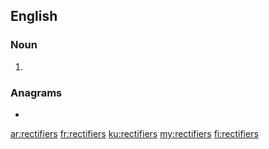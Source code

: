 ==English==

===Noun===
{{head|en|noun plural form}}

# {{plural of|rectifier|lang=en}}

===Anagrams===
* {{l|en|certifiers}}

[[ar:rectifiers]]
[[fr:rectifiers]]
[[ku:rectifiers]]
[[my:rectifiers]]
[[fi:rectifiers]]